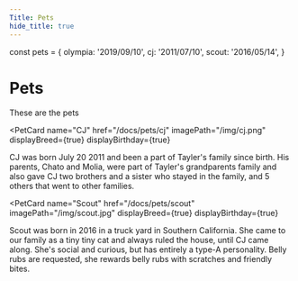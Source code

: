 ```yaml
---
Title: Pets
hide_title: true
---
```

const pets = {
  olympia: '2019/09/10',
    cj: '2011/07/10',
    scout: '2016/05/14',
}

# Pets

These are the pets
<div className={styles.homeContainer}>

<PetCard
  name="CJ"
  href="/docs/pets/cj"
  imagePath="/img/cj.png"
  displayBreed={true}
  displayBirthday={true}
>
  CJ was born July 20 2011 and been a part of Tayler's family since birth.
  His parents, Chato and Molia, were part of Tayler's grandparents family
  and also gave CJ two brothers and a sister who stayed in the family, and
  5 others that went to other families.
</PetCard>

<PetCard
  name="Olympia"
  href="/docs/pets/olympia"
  imagePath="/img/olympia.jpg"
  displayBreed={true}
  displayBirthday={true}
  children="Our little monster was born September 2018. She makes funny sounds and
  can have a ton of energy. We know that she is just the perfect little
  dog. Just over 40 pounds of pure muscle, don't let her crash into your
  legs at top speed. And watch for her jumping up to lick your face!" />

<PetCard
  name="Scout"
  href="/docs/pets/scout"
  imagePath="/img/scout.jpg"
  displayBreed={true}
  displayBirthday={true}
>
  Scout was born in 2016 in a truck yard in Southern California. She came
  to our family as a tiny tiny cat and always ruled the house, until CJ
  came along. She's social and curious, but has entirely a type-A
  personality. Belly rubs are requested, she rewards belly rubs with
  scratches and friendly bites.
</PetCard>

</div>
